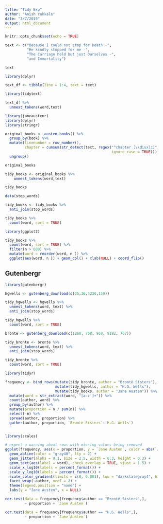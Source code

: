 ```yaml
---
title: "Tidy Exp"
author: "Anish Yakkala"
date: "3/7/2019"
output: html_document
---
```


```r
knitr::opts_chunk$set(echo = TRUE)
```

```r
text <- c("Because I could not stop for Death -",
          "He kindly stopped for me -",
          "The Carriage held but just Ourselves -",
          "and Immortality")

text
```
```r
library(dplyr)
```
```r
text_df <- tibble(line = 1:4, text = text)
```

```r
library(tidytext)
```

```r
text_df %>%
  unnest_tokens(word,text)
```

```r
library(janeaustenr)
library(dplyr)
library(stringr)
```

```r
original_books <- austen_books() %>%
  group_by(book) %>%
  mutate(linenumber = row_number(),
         chapter = cumsum(str_detect(text, regex("^chapter [\\divxlc]",
                                                 ignore_case = TRUE)))) %>%
  ungroup()

original_books
```
```r
tidy_books <- original_books %>%
    unnest_tokens(word,text)

tidy_books
```

```r
data(stop_words)

tidy_books <- tidy_books %>%
  anti_join(stop_words)


```
```r
tidy_books %>%
  count(word, sort = TRUE)
```

```r
library(ggplot2)
```
```r
tidy_books %>%
  count(word, sort = TRUE) %>%
  filter(n > 600) %>%
  mutate(word = reorder(word, n )) %>%
  ggplot(aes(word, n )) + geom_col() + xlab(NULL) + coord_flip()
```

## Gutenbergr

```r
library(gutenbergr)
```

```r
hgwells <- gutenberg_download(c(35,36,5230,159))
```

```r
tidy_hgwells <- hgwells %>%
  unnest_tokens(word, text) %>%
  anti_join(stop_words)
```
```r
tidy_hgwells %>%
  count(word, sort = TRUE)
```
```r
bronte <- gutenberg_download(c(1260, 768, 969, 9182, 767))
```

```r
tidy_bronte <- bronte %>%
  unnest_tokens(word, text) %>%
  anti_join(stop_words)
```

```r
tidy_bronte %>%
  count(word, sort = TRUE)
```
```r
library(tidyr)
```


```r
frequency <- bind_rows(mutate(tidy_bronte, author = "Brontë Sisters"),
                       mutate(tidy_hgwells, author = "H.G. Wells"), 
                       mutate(tidy_books, author = "Jane Austen")) %>% 
  mutate(word = str_extract(word, "[a-z']+")) %>%
  count(author, word) %>%
  group_by(author) %>%
  mutate(proportion = n / sum(n)) %>% 
  select(-n) %>% 
  spread(author, proportion) %>% 
  gather(author, proportion, `Brontë Sisters`:`H.G. Wells`)
  
```
```r
library(scales)

# expect a warning about rows with missing values being removed
ggplot(frequency, aes(x = proportion, y = `Jane Austen`, color = abs(`Jane Austen` - proportion))) +
  geom_abline(color = "gray40", lty = 2) +
  geom_jitter(alpha = 0.1, size = 2.5, width = 0.3, height = 0.3) +
  geom_text(aes(label = word), check_overlap = TRUE, vjust = 1.5) +
  scale_x_log10(labels = percent_format()) +
  scale_y_log10(labels = percent_format()) +
  scale_color_gradient(limits = c(0, 0.001), low = "darkslategray4", high = "gray75") +
  facet_wrap(~author, ncol = 2) +
  theme(legend.position = "none") +
  labs(y = "Jane Austen", x = NULL)

```

```r
cor.test(data = frequency[frequency$author == "Brontë Sisters",],
         ~ proportion + `Jane Austen`)
```

```r
cor.test(data = frequency[frequency$author == "H.G. Wells",], 
         ~ proportion + `Jane Austen`)
```

